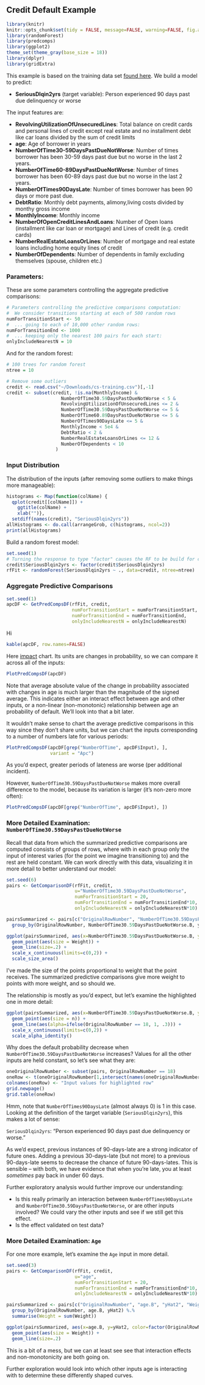## Credit Default Example

```r
library(knitr)
knitr::opts_chunk$set(tidy = FALSE, message=FALSE, warning=FALSE, fig.align='center', fig.width = 14, size=8)
library(randomForest)
library(predcomps)
library(ggplot2)
theme_set(theme_gray(base_size = 18))
library(dplyr)
library(gridExtra)
```
 
This example is based on the training data set [found here](https://www.kaggle.com/c/GiveMeSomeCredit). We build a model to predict:

- **SeriousDlqin2yrs** (target variable):  Person experienced 90 days past due delinquency or worse 

The input features are:

- **RevolvingUtilizationOfUnsecuredLines**:	Total balance on credit cards and personal lines of credit except real estate and no installment debt like car loans divided by the sum of credit limits
- **age**:	Age of borrower in years
- **NumberOfTime30-59DaysPastDueNotWorse**:	Number of times borrower has been 30-59 days past due but no worse in the last 2 years.
- **NumberOfTime60-89DaysPastDueNotWorse**:	Number of times borrower has been 60-89 days past due but no worse in the last 2 years.
- **NumberOfTimes90DaysLate**:	Number of times borrower has been 90 days or more past due.
- **DebtRatio**:	Monthly debt payments, alimony,living costs divided by monthy gross income
- **MonthlyIncome**:	Monthly income
- **NumberOfOpenCreditLinesAndLoans**:	Number of Open loans (installment like car loan or mortgage) and Lines of credit (e.g. credit cards)
- **NumberRealEstateLoansOrLines**:	Number of mortgage and real estate loans including home equity lines of credit
- **NumberOfDependents**:	Number of dependents in family excluding themselves (spouse, children etc.)

### Parameters:

These are some parameters controlling the aggregate predictive comparisons:

```r
# Parameters controlling the predictive comparisons computation:
#  We consider transitions starting at each of 500 random rows
numForTransitionStart <- 50
#  ... going to each of 10,000 other random rows:
numForTransitionEnd <- 1000
#  ... keeping only the nearest 100 pairs for each start:
onlyIncludeNearestN = 10
```

And for the random forest:

```r
# 100 trees for random forest 
ntree = 10
```


```r
# Remove some outliers
credit <- read.csv("~/Downloads/cs-training.csv")[,-1]
credit <- subset(credit, !is.na(MonthlyIncome) &
                    NumberOfTime30.59DaysPastDueNotWorse < 5 & 
                    RevolvingUtilizationOfUnsecuredLines <= 2 &
                    NumberOfTime30.59DaysPastDueNotWorse <= 5 &
                    NumberOfTime60.89DaysPastDueNotWorse <= 5 &
                    NumberOfTimes90DaysLate <= 5 &
                    MonthlyIncome < 5e4 &
                    DebtRatio < 2 &
                    NumberRealEstateLoansOrLines <= 12 &
                    NumberOfDependents < 10                  
                  )
```

### Input Distribution

The distribution of the inputs (after removing some outliers to make things more manageable):

```r
histograms <- Map(function(colName) {
  qplot(credit[[colName]]) + 
    ggtitle(colName) +
    xlab("")},
  setdiff(names(credit), "SeriousDlqin2yrs"))
allHistograms <- do.call(arrangeGrob, c(histograms, ncol=2))
print(allHistograms)
```

Build a random forest model:

```r
set.seed(1)
# Turning the response to type "factor" causes the RF to be build for classification:
credit$SeriousDlqin2yrs <- factor(credit$SeriousDlqin2yrs) 
rfFit <- randomForest(SeriousDlqin2yrs ~ ., data=credit, ntree=ntree)
```

### Aggregate Predictive Comparisons

```r
set.seed(1)
apcDF <- GetPredCompsDF(rfFit, credit,
                        numForTransitionStart = numForTransitionStart,
                        numForTransitionEnd = numForTransitionEnd,
                        onlyIncludeNearestN = onlyIncludeNearestN)
```

Hi

```r
kable(apcDF, row.names=FALSE)
```


Here [impact](impact.html) chart. Its units are changes in probability, so we can compare it across all of the inputs:

```r
PlotPredCompsDF(apcDF)
```

Note that average absolute value of the change in probability associated with changes in age is much larger than the magnitude of the signed average. This indicates either an interact effect between age and other inputs, or a non-linear (non-monotonic) relationship between age an probability of default. We'll look into that a bit later.

It wouldn't make sense to chart the average predictive comparisons in this way since they don't share units, but we can chart the inputs corresponding to a number of numbers late for various periods:

```r
PlotPredCompsDF(apcDF[grep("NumberOfTime", apcDF$Input), ],
                variant = "Apc")
```

As you'd expect, greater periods of lateness are worse (per additional incident).

However, `NumberOfTime30.59DaysPastDueNotWorse` makes more overall difference to the model, because its variation is larger (it's non-zero more often):

```r
PlotPredCompsDF(apcDF[grep("NumberOfTime", apcDF$Input), ])
```

### More Detailed Examination: `NumberOfTime30.59DaysPastDueNotWorse`

Recall that data from which the summarized predictive comparisons are computed consists of groups of rows, where with in each group only the input of interest varies (for the point we imagine transitioning to) and the rest are held constant. We can work directly with this data, visualizing it in more detail to better understand our model:

```r
set.seed(6)
pairs <- GetComparisonDF(rfFit, credit, 
                         u="NumberOfTime30.59DaysPastDueNotWorse",
                         numForTransitionStart = 20,
                         numForTransitionEnd = numForTransitionEnd*10,
                         onlyIncludeNearestN = onlyIncludeNearestN*10)

pairsSummarized <- pairs[c("OriginalRowNumber", "NumberOfTime30.59DaysPastDueNotWorse.B", "yHat2", "Weight")] %.% 
  group_by(OriginalRowNumber, NumberOfTime30.59DaysPastDueNotWorse.B, yHat2) %.% summarise(Weight = sum(Weight))

ggplot(pairsSummarized, aes(x=NumberOfTime30.59DaysPastDueNotWorse.B, y=yHat2, color=factor(OriginalRowNumber))) + 
  geom_point(aes(size = Weight)) +
  geom_line(size=.2) +
  scale_x_continuous(limits=c(0,2)) +
  scale_size_area()
```

I've made the size of the points proportional to weight that the point receives. The summarized predictive comparisons give more weight to points with more weight, and so should we.

The relationship is mostly as you'd expect, but let's examine the highlighted one in more detail:

```r
ggplot(pairsSummarized, aes(x=NumberOfTime30.59DaysPastDueNotWorse.B, y=yHat2, color=factor(OriginalRowNumber))) + 
  geom_point(aes(size = n)) +
  geom_line(aes(alpha=ifelse(OriginalRowNumber == 18, 1, .3))) +
  scale_x_continuous(limits=c(0,2)) +
  scale_alpha_identity()
```

Why does the default probability decrease when `NumberOfTime30.59DaysPastDueNotWorse` increases? Values for all the other inputs are held constant, so let's see what they are:

```r
oneOriginalRowNumber <- subset(pairs, OriginalRowNumber == 18)
oneRow <- t(oneOriginalRowNumber[1,intersect(names(oneOriginalRowNumber), names(credit))])
colnames(oneRow) <- "Input values for highlighted row"
grid.newpage()
grid.table(oneRow)
```

Hmm, note that `NumberOfTimes90DaysLate` (almost always $0$) is $1$ in this case. Looking at the definition of the target variable (`SeriousDlqin2yrs`), this makes a lot of sense:

`SeriousDlqin2yrs`: "Person experienced 90 days past due delinquency or worse."

As we'd expect, previous instances of 90-days-late are a strong indicator of future ones. Adding a previous 30-days-late (but not more) to a previous 90-days-late seems to decrease the chance of future 90-days-lates. This is sensible -- with both, we have evidence that when you're late, you at least *sometimes* pay back in under 60 days. 

Further exploratory analysis would further improve our understanding:

- Is this really primarily an interaction between `NumberOfTimes90DaysLate` and `NumberOfTime30.59DaysPastDueNotWorse`, or are other inputs involved? We could vary the other inputs and see if we still get this effect.
- Is the effect validated on test data?

### More Detailed Examination: `Age`
 
For one more example, let's examine the `Age` input in more detail.

```r
set.seed(3)
pairs <- GetComparisonDF(rfFit, credit, 
                         u="age",
                         numForTransitionStart = 20,
                         numForTransitionEnd = numForTransitionEnd*10,
                         onlyIncludeNearestN = onlyIncludeNearestN*10)

pairsSummarized <- pairs[c("OriginalRowNumber", "age.B", "yHat2", "Weight")] %.% 
  group_by(OriginalRowNumber, age.B, yHat2) %.% 
  summarise(Weight = sum(Weight))

ggplot(pairsSummarized, aes(x=age.B, y=yHat2, color=factor(OriginalRowNumber))) + 
  geom_point(aes(size = Weight)) +
  geom_line(size=.2)
```

This is a bit of a mess, but we can at least see see that interaction effects and non-monotonicity are both going on.

Further exploration would look into which other inputs age is interacting with to determine these differently shaped curves.
